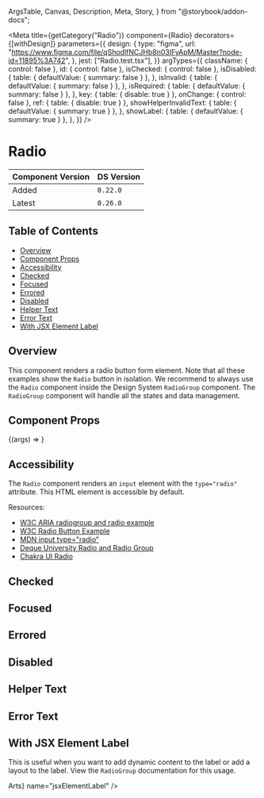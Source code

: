  ArgsTable,
  Canvas,
  Description,
  Meta,
  Story,
} from "@storybook/addon-docs";


<Meta
  title={getCategory("Radio")}
  component={Radio}
  decorators={[withDesign]}
  parameters={{
    design: {
      type: "figma",
      url: "https://www.figma.com/file/qShodlfNCJHb8n03IFyApM/Master?node-id=11895%3A742",
    },
    jest: ["Radio.test.tsx"],
  }}
  argTypes={{
    className: { control: false },
    id: { control: false },
    isChecked: { control: false },
    isDisabled: {
      table: { defaultValue: { summary: false } },
    },
    isInvalid: {
      table: { defaultValue: { summary: false } },
    },
    isRequired: {
      table: { defaultValue: { summary: false } },
    },
    key: { table: { disable: true } },
    onChange: { control: false },
    ref: { table: { disable: true } },
    showHelperInvalidText: {
      table: { defaultValue: { summary: true } },
    },
    showLabel: {
      table: { defaultValue: { summary: true } },
    },
  }}
/>

# Radio

| Component Version | DS Version |
| ----------------- | ---------- |
| Added             | `0.22.0`   |
| Latest            | `0.26.0`   |

## Table of Contents

- [Overview](#overview)
- [Component Props](#component-props)
- [Accessibility](#accessibility)
- [Checked](#checked)
- [Focused](#focused)
- [Errored](#errored)
- [Disabled](#disabled)
- [Helper Text](#helper-text)
- [Error Text](#error-text)
- [With JSX Element Label](#with-jsx-element-label)

## Overview

<Description of={Radio} />

This component renders a radio button form element. Note that all these examples
show the `Radio` button in isolation. We recommend to always use the `Radio`
component inside the Design System `RadioGroup` component. The `RadioGroup`
component will handle all the states and data management.

## Component Props

<Canvas withToolbar>
  <Story
    name="Radio"
    args={{
      className: undefined,
      helperText: "This is the helper text!",
      id: "radio-id",
      invalidText: "This is the error text :(",
      isChecked: undefined,
      isDisabled: false,
      isInvalid: false,
      isRequired: false,
      labelText: "Test Label",
      name: "test_name",
      onChange: undefined,
      showHelperInvalidText: true,
      showLabel: true,
      value: "1",
    }}
  >
    {(args) => <Radio {...args} />}
  </Story>
</Canvas>

<ArgsTable story="Radio" />

## Accessibility

The `Radio` component renders an `input` element with the `type="radio"` attribute.
This HTML element is accessible by default.

Resources:

- [W3C ARIA radiogroup and radio example](https://www.w3.org/TR/2016/WD-wai-aria-practices-1.1-20160317/examples/radio/radio.html)
- [W3C Radio Button Example](https://www.w3.org/TR/2017/WD-wai-aria-practices-1.1-20170628/examples/radio/radio-1/radio-1.html)
- [MDN input type="radio"](https://developer.mozilla.org/en-US/docs/Web/HTML/Element/input/radio)
- [Deque University Radio and Radio Group](https://dequeuniversity.com/library/aria/radio-and-radio-group)
- [Chakra UI Radio](https://chakra-ui.com/docs/components/form/radio)

## Checked

<Canvas>
  <DSProvider>
    <Radio labelText="I am checked" id="checked" isChecked value="1" />
  </DSProvider>
</Canvas>

## Focused

<Canvas>
  <DSProvider>
    <Radio
      id="focused"
      labelText="Click or tab to the Radio to see its focus state"
    />
  </DSProvider>
</Canvas>

## Errored

<Canvas>
  <DSProvider>
    <HStack>
      <Radio id="invalid" isInvalid labelText="I am in an error state" />
      <Radio
        id="invalid-checked"
        isInvalid
        isChecked
        labelText="I am checked in an error state"
      />
    </HStack>
  </DSProvider>
</Canvas>

## Disabled

<Canvas>
  <DSProvider>
    <HStack>
      <Radio id="disabled" isDisabled labelText="I am disabled" />
      <Radio
        id="disabled-checked"
        isDisabled
        isChecked
        labelText="I am checked and disabled"
      />
    </HStack>
  </DSProvider>
</Canvas>

## Helper Text

<Canvas>
  <DSProvider>
    <Radio
      helperText="I am the helper text for this Radio"
      id="help-text"
      labelText="I have helper text"
      name="testHelperText"
    />
  </DSProvider>
</Canvas>

## Error Text

<Canvas>
  <DSProvider>
    <Radio
      id="invalid-text"
      invalidText="I am the error text for this Radio"
      isInvalid
      labelText="I have error text"
      name="testErrorText"
    />
  </DSProvider>
</Canvas>

## With JSX Element Label

This is useful when you want to add dynamic content to the label or add
a layout to the label. View the `RadioGroup` documentation for this
usage.

<Canvas>
  <DSProvider>
    <Radio
      id="jsx-label"
      labelText={<span>Arts</span>}
      name="jsxElementLabel"
    />
  </DSProvider>
</Canvas>
